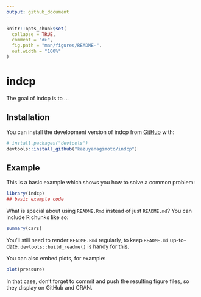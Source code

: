 ```yaml
---
output: github_document
---
```


<!-- README.md is generated from README.Rmd. Please edit that file -->

```r
knitr::opts_chunk$set(
  collapse = TRUE,
  comment = "#>",
  fig.path = "man/figures/README-",
  out.width = "100%"
)
```

# indcp

<!-- badges: start -->
<!-- badges: end -->

The goal of indcp is to ...

## Installation

You can install the development version of indcp from [GitHub](https://github.com/) with:

``` r
# install.packages("devtools")
devtools::install_github("kazuyanagimoto/indcp")
```

## Example

This is a basic example which shows you how to solve a common problem:

```r
library(indcp)
## basic example code
```

What is special about using `README.Rmd` instead of just `README.md`? You can include R chunks like so:

```r
summary(cars)
```

You'll still need to render `README.Rmd` regularly, to keep `README.md` up-to-date. `devtools::build_readme()` is handy for this.

You can also embed plots, for example:

```r
plot(pressure)
```

In that case, don't forget to commit and push the resulting figure files, so they display on GitHub and CRAN.
